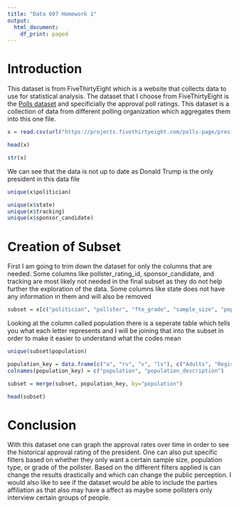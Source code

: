 ```yaml
---
title: "Data 607 Homework 1"
output:
  html_document:
    df_print: paged
---
```


# Introduction
This dataset is from FiveThirtyEight which is a website that collects data to use for statistical analysis.
The dataset that I choose from FiveThirtyEight is the [Polls dataset](https://github.com/fivethirtyeight/data/tree/master/polls) and specificially the approval poll ratings.
This dataset is a collection of data from different polling organization which aggregates them into this one file. 


```r
x = read.csv(url("https://projects.fivethirtyeight.com/polls-page/president_approval_polls.csv"))

head(x)
```

```r
str(x)
```

We can see that the data is not up to date as Donald Trump is the only president in this data file
```r
unique(x$politician)
```

```r
unique(x$state)
unique(x$tracking)
unique(x$sponsor_candidate)
```

# Creation of Subset
First I am going to trim down the dataset for only the columns that are needed. Some columns like pollster_rating_id, sponsor_candidate, and tracking are most likely not needed in the final subset as they do not help further the exploration of the data. Some columns like state does not have any information in them and will also be removed

```r
subset = x[c("politician", "pollster", "fte_grade", "sample_size", "population", "methodology", "start_date", "end_date", "created_at")]
```

Looking at the column called population there is a seperate table which tells you what each letter represents and I will be joining that into the subset in order to make it easier to understand what the codes mean
```r
unique(subset$population)

population_key = data.frame(c("a", "rv", "v", "lv"), c("Adults", "Registered Voters", "Voters", "Likely Voters"))
colnames(population_key) = c("population", "population_description")

subset = merge(subset, population_key, by="population")

head(subset)
```
# Conclusion
With this dataset one can graph the approval rates over time in order to see the historical approval rating of the president. One can also put specific filters based on whether they only want a certain sample size, population type, or grade of the pollster. Based on the different filters applied is can change the results drastically and which can change the public perception. I would also like to see if the dataset would be able to include the parties affiliation as that also may have a affect as maybe some pollsters only interview certain groups of people.
